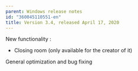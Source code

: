 ```yaml
---
parent: Windows release notes
id: "360045110551-en"
title: Version 3.4, released April 17, 2020
---
```

New functionality :

- Closing room (only available for the creator of it)

General optimization and bug fixing


